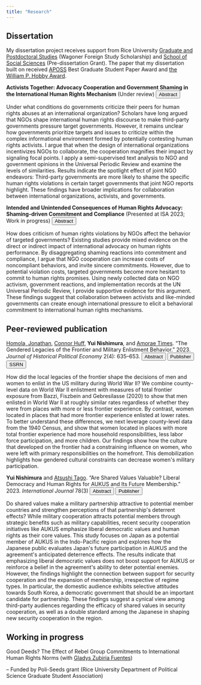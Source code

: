```yaml
---
title: "Research"
---
```


## Dissertation

My dissertation project receives support from Rice University [Graduate and Postdoctoral Studies](https://graduate.rice.edu/) (Wagoner Foreign Study Scholarship) and [School of Social Sciences](https://socialsciences.rice.edu/) (Pre-dissertation Grant). The paper that my dissertation built on received [APOSS](https://aposs.cc/) Best Graduate Student Paper Award and [the William P. Hobby Award](https://politicalscience.rice.edu/graduate-awards).



<!-- My dissertation project receives support from Rice University [Graduate and Postdoctoral Studies](https://graduate.rice.edu/) (Wagoner Foreign Study Scholarship) and [School of Social Sciences](https://socialsciences.rice.edu/) (Pre-dissertation Grant). The paper that my dissertation built on received [APOSS](https://aposs.cc/) Best Graduate Student Paper Award and [the William P. Hobby Award](https://politicalscience.rice.edu/graduate-awards). -->

<!-- .button { -->

<!--   background-color: #4CAF50; /* Green */ -->

<!--   border: none; -->

<!--   color: white; -->

<!--   padding: 15px 32px; -->

<!--   text-align: center; -->

<!--   text-decoration: none; -->

<!--   display: inline-block; -->

<!--   font-size: 16px; -->

<!-- } -->

<!-- /* Style the button that is used to open and close the collapsible content */ -->

<!-- .collapsible { -->

<!--   background-color: #ecf0f1; -->

<!--   color: #444; -->

<!--   cursor: pointer; -->

<!--   padding: 18px; -->

<!--   width: 100%; -->

<!--   border: none; -->

<!--   text-align: left; -->

<!--   outline: none; -->

<!--   font-size: 15px; -->

<!-- } -->

<!-- /* Style the collapsible content. Note: hidden by default */ -->

<!-- .content { -->

<!--   padding: 0 18px; -->

<!--   display: none; -->

<!--   border: none; -->

<!--   overflow: hidden; -->

<!--   background-color: #ecf0f1; -->

<!-- } -->

<!-- ::: {.callout-note collapse=true} -->

**Activists Together: Advocacy Cooperation and Government Shaming in the International Human Rights Mechanism** (Under review) <button class="btn btn-primary btn-sm" type="button" data-bs-toggle="collapse" data-bs-target="#abstract" aria-expanded="false" aria-controls="abstract"> Abstract </button>

```{=html}
  <div class="collapse" id="abstract">
    <div class="card card-body">
      Under what conditions do governments criticize their peers for human rights abuses at an international organization? Scholars have long argued that NGOs shape international human rights discourse to make third-party governments pressure target governments. However, it remains unclear how governments prioritize targets and issues to criticize within the complex informational environment formed by potentially contesting human rights activists. I argue that when the design of international organizations incentivizes NGOs to collaborate, the cooperation magnifies their impact by signaling focal points. I apply a semi-supervised text analysis to NGO and government opinions in the Universal Periodic Review and examine the levels of similarities. Results indicate the spotlight effect of joint NGO endeavors: Third-party governments are more likely to shame the specific human rights violations in certain target governments that joint NGO reports highlight. These findings have broader implications for collaboration between international organizations, activists, and governments. 
    </div>
  </div>
</p>
```
<!-- ::: -->

<!-- ::: {.callout-note collapse=true} -->

**Intended and Unintended Consequences of Human Rights Advocacy: Shaming-driven Commitment and Compliance** (Presented at ISA 2023; Work in progress) <button class="btn btn-primary btn-sm" type="button" data-bs-toggle="collapse" data-bs-target="#abstract_int" aria-expanded="false" aria-controls="abstract_int"> Abstract </button>

```{=html}
  <div class="collapse" id="abstract_int">
    <div class="card card-body">
      How does criticism of human rights violations by NGOs affect the behavior of targeted governments? Existing studies provide mixed evidence on the direct or indirect impact of international advocacy on human rights performance. By disaggregating shaming reactions into commitment and compliance, I argue that NGO cooperation can increase costs of noncompliant behaviors, and invite sincere commitments. However, due to potential violation costs, targeted governments become more hesitant to commit to human rights promises. Using newly collected data on NGO activism, government reactions, and implementation records at the UN Universal Periodic Review, I provide supportive evidence for this argument. These findings suggest that collaboration between activists and like-minded governments can create enough international pressure to elicit a behavioral commitment to international human rights mechanisms. 
    </div>
  </div>
</p>
```
<!-- ::: -->

## Peer-reviewed publication

[Homola, Jonathan](https://jhomola.com/), [Connor Huff](https://connordhuff.com/), **Yui Nishimura**, and [Amorae Times](https://twitter.com/amoraet). "The Gendered Legacies of the Frontier and Military Enlistment Behavior." 2023. *Journal of Historical Political Economy* 2(4): 635--653. <button class="btn btn-primary btn-sm" type="button" data-bs-toggle="collapse" data-bs-target="#abstract_jhpe" aria-expanded="false" aria-controls="abstract_jhpe"> Abstract </button> <button class="btn btn-primary btn-sm" onClick="window.open('https://www.nowpublishers.com/article/Details/HPE-0043');">Publisher</button> <button class="btn btn-primary btn-sm" onClick="window.open('https://papers.ssrn.com/sol3/papers.cfm?abstract_id=4183828');"> SSRN </button>

```{=html}
  <div class="collapse" id="abstract_jhpe">
    <div class="card card-body">
     How did the local legacies of the frontier shape the decisions of men and women to enlist in the US military during World War II? We combine county-level data on World War II enlistment with measures of total frontier exposure from Bazzi, Fiszbein and Gebresilasse (2020) to show that men enlisted in World War II at roughly similar rates regardless of whether they were from places with more or less frontier experience. By contrast, women located in places that had more frontier experience enlisted at lower rates. To better understand these differences, we next leverage county-level data from the 1940 Census, and show that women located in places with more total frontier experience had more household responsibilities, less labor force participation, and more children. Our findings show how the culture that developed on the frontier had a constraining influence on women, who were left with primary responsibilities on the homefront. This demobilization highlights how gendered cultural constraints can decrease women's military participation.
    </div>
  </div>
</p>
```
<!-- https://papers.ssrn.com/sol3/papers.cfm?abstract_id=4183828 -->

**Yui Nishimura** and  [Atsushi Tago](https://a-tago.github.io/). "Are Shared Values Valuable? Liberal Democracy and Human Rights for AUKUS and Its Future Membership." 2023. *International Journal* 78(3) <button class="btn btn-primary btn-sm" type="button" data-bs-toggle="collapse" data-bs-target="#abstract_jhpe" aria-expanded="false" aria-controls="abstract_jhpe"> Abstract </button> <button class="btn btn-primary btn-sm" onClick="window.open('https://journals.sagepub.com/doi/10.1177/00207020231201575');">Publisher</button> 

```{=html}
  <div class="collapse" id="abstract_jhpe">
    <div class="card card-body">
     Do shared values make a military partnership attractive to potential member countries and strengthen perceptions of that partnership's deterrent effects? While military cooperation attracts potential members through strategic benefits such as military capabilities, recent security cooperation initiatives like AUKUS emphasize liberal democratic values and human rights as their core values. This study focuses on Japan as a potential member of AUKUS in the Indo-Pacific region and explores how the Japanese public evaluates Japan's future participation in AUKUS and the agreement's anticipated deterrence effects. The results indicate that emphasizing liberal democratic values does not boost support for AUKUS or reinforce a belief in the agreement's ability to deter potential enemies. However, the findings highlight the connection between support for security cooperation and the expansion of membership, irrespective of regime types. In particular, the domestic audience exhibits selective attitudes towards South Korea, a democratic government that should be an important candidate for partnership. These findings suggest a cynical view among third-party audiences regarding the efficacy of shared values in security cooperation, as well as a double standard among the Japanese in shaping new security cooperation in the region.
    </div>
  </div>
</p>
```

## Working in progress

Good Deeds? The Effect of Rebel Group Commitments to International Human Rights Norms (with [Gladys Zubiria Fuentes](https://www.gladyszubiria.com/))

-- Funded by Poli-Seeds grant (Rice University Department of Political Science Graduate Student Association)

